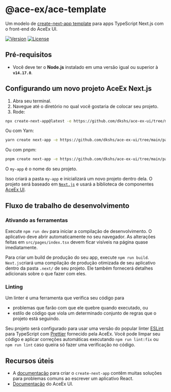 
<Meta title="Packages/ace-template" />

# @ace-ex/ace-template

Um modelo de [create-next-app template](https://nextjs.org/docs/api-reference/create-next-app) para apps TypeScript Next.js com o front-end do AceEx UI.

[![Version](https://img.shields.io/npm/v/@ace-ex/react)](https://www.npmjs.com/package/@ace-ex/react) [![License](https://img.shields.io/badge/licence-MIT-blue)](https://github.com/dkshs/ace-ex-ui/blob/main/packages/ace-template/LICENSE)

## Pré-requisitos

- Você deve ter o **Node.js** instalado em uma versão igual ou superior à **`v14.17.0`**.

## Configurando um novo projeto AceEx Next.js

1. Abra seu terminal.
2. Navegue até o diretório no qual você gostaria de colocar seu projeto.
3. Rode:

```bash
npx create-next-app@latest -e https://github.com/dkshs/ace-ex-ui/tree/main/packages/ace-template/template my-app
```

Ou com Yarn:

```bash
yarn create next-app -e https://github.com/dkshs/ace-ex-ui/tree/main/packages/ace-template/template my-app
```

Ou com pnpm:

```bash
pnpm create next-app -e https://github.com/dkshs/ace-ex-ui/tree/main/packages/ace-template/template my-app
```

O `my-app` é o nome do seu projeto.

Isso criará a pasta `my-app` e inicializará um novo projeto dentro dela. O projeto será baseado em [`Next.js`](https://github.com/vercel/next.js/) e usará a biblioteca de componentes [AceEx UI](/docs/introduction-welcome--page).

## Fluxo de trabalho de desenvolvimento

### Ativando as ferramentas

Execute `npm run dev` para iniciar a compilação de desenvolvimento. O aplicativo deve abrir automaticamente no seu navegador. As alterações feitas em `src/pages/index.tsx` devem ficar visíveis na página quase imediatamente.

Para criar um build de produção do seu app, execute `npm run build`. `Next.js`criará uma compilação de produção otimizada de seu aplicativo dentro da pasta `.next/` de seu projeto. Ele também fornecerá detalhes adicionais sobre o que fazer com eles.

### Linting

Um linter é uma ferramenta que verifica seu código para

- problemas que farão com que ele quebre quando executado, ou
- estilo de código que viola um determinado conjunto de regras que o projeto está seguindo.

Seu projeto será configurado para usar uma versão do popular linter [ESLint](https://eslint.org) para TypeScript com [Prettier](https://prettier.io/) fornecido pela AceEx. Você pode limpar seu código e aplicar correções automáticas executando `npm run lint:fix` ou `npm run lint` caso queira só fazer uma verificação no código.

## Recursos úteis

- A [documentação](https://nextjs.org/docs#setup) para criar o `create-next-app` contêm muitas soluções para problemas comuns ao escrever um aplicativo React.
- [Documentação](/docs/introduction-welcome--page) do AceEx UI.
